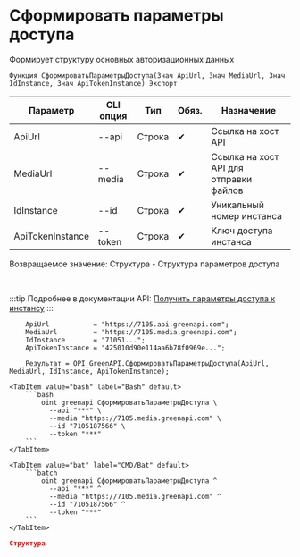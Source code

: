 ﻿---
sidebar_position: 1
description: Сформировать параметры доступа и другие функции для работы с Green API в Открытом пакете интеграций - бесплатной open-source библиотеке интеграций для 1С:Предприятие 8, OneScript и CLI
keywords: [1C, 1С, 1С:Предприятие, 1С:Предприятие 8.3, API, Интеграция, Сервисы, Обмен, OneScript, CLI, Green API]
---


# Сформировать параметры доступа
 Формирует структуру основных авторизационных данных



`Функция СформироватьПараметрыДоступа(Знач ApiUrl, Знач MediaUrl, Знач IdInstance, Знач ApiTokenInstance) Экспорт`

  | Параметр | CLI опция | Тип | Обяз. | Назначение |
  |-|-|-|-|-|
  | ApiUrl | --api | Строка | &#x2714; | Ссылка на хост API |
  | MediaUrl | --media | Строка | &#x2714; | Ссылка на хост API для отправки файлов |
  | IdInstance | --id | Строка | &#x2714; | Уникальный номер инстанса |
  | ApiTokenInstance | --token | Строка | &#x2714; | Ключ доступа инстанса |

  
  Возвращаемое значение:   Структура -  Структура параметров доступа

<br/>

:::tip
Подробнее в документации API: [Получить параметры доступа к инстансу](https://green-api.com/docs/before-start/#parameters)
:::
<br/>



```bsl title="Пример использования для 1С:Предприятие/OneScript"
    ApiUrl           = "https://7105.api.greenapi.com";
    MediaUrl         = "https://7105.media.greenapi.com";
    IdInstance       = "71051...";
    ApiTokenInstance = "425010d90e114aa6b78f0969e...";

    Результат = OPI_GreenAPI.СформироватьПараметрыДоступа(ApiUrl, MediaUrl, IdInstance, ApiTokenInstance);
```
    

 <Tabs>
  
    <TabItem value="bash" label="Bash" default>
        ```bash
            oint greenapi СформироватьПараметрыДоступа \
              --api "***" \
              --media "https://7105.media.greenapi.com" \
              --id "7105187566" \
              --token "***"
        ```
    </TabItem>
  
    <TabItem value="bat" label="CMD/Bat" default>
        ```batch
            oint greenapi СформироватьПараметрыДоступа ^
              --api "***" ^
              --media "https://7105.media.greenapi.com" ^
              --id "7105187566" ^
              --token "***"
        ```
    </TabItem>
</Tabs>


```json title="Результат"
Структура
```
